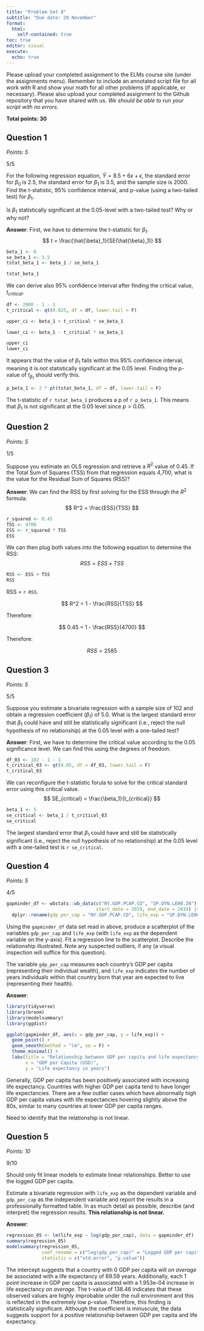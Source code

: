 ```yaml
---
title: "Problem Set 8"
subtitle: "Due date: 20 November"
format: 
  html:
    self-contained: true
toc: true
editor: visual
execute: 
  echo: true
---
```


Please upload your completed assignment to the ELMs course site (under the assignments menu). Remember to include an annotated script file for all work with R and show your math for all other problems (if applicable, or necessary). Please also upload your completed assignment to the Github repository that you have shared with us. *We should be able to run your script with no errors.*

**Total points: 30**

## Question 1

*Points: 5*

::: callout-note
5/5
:::

For the following regression equation, $\hat{Y} = 8.5 + 6x + \epsilon$, the standard error for $\beta_0$ is 2.5, the standard error for $\beta_1$ is 3.5, and the sample size is 2000. Find the t-statistic, 95% confidence interval, and p-value (using a two-tailed test) for $\beta_1$.

Is $\beta_1$ statistically significant at the 0.05-level with a two-tailed test? Why or why not?

**Answer**: First, we have to determine the t-statistic for $\beta_1$. $$
t = \frac{\hat{\beta}_1}{SE(\hat{\beta}_1)}
$$

```r
beta_1 <- 6
se_beta_1 <- 3.5
tstat_beta_1 <- beta_1 / se_beta_1

tstat_beta_1
```

We can derive also 95% confidence interval after finding the critical value, $t_{critical}$.

```r
df <- 2000 - 1 - 1
t_critical <- qt(0.025, df = df, lower.tail = F)

upper_ci <- beta_1 + t_critical * se_beta_1

lower_ci <- beta_1 - t_critical * se_beta_1

upper_ci
lower_ci
```

It appears that the value of $\beta_1$ falls within this 95% confidence interval, meaning it is *not* statistically significant at the 0.05 level. Finding the p-value of $t_{\beta_1}$ should verify this.

```r
p_beta_1 <- 2 * pt(tstat_beta_1, df = df, lower.tail = F)
```

The t-statistic of `r tstat_beta_1` produces a p of `r p_beta_1`. This means that $\beta_1$ is not significant at the 0.05 level since $p > 0.05$.

## Question 2

*Points: 5*

::: callout-note
1/5
:::

Suppose you estimate an OLS regression and retrieve a $R^2$ value of 0.45. If the Total Sum of Squares (TSS) from that regression equals 4,700, what is the value for the Residual Sum of Squares (RSS)?

**Answer**: We can find the RSS by first solving for the ESS through the $R^2$ formula: $$
R^2 = \frac{ESS}{TSS}
$$

```r
r_squared <- 0.45
TSS <- 4700
ESS <- r_squared * TSS
ESS
```

We can then plug both values into the following equation to determine the RSS: $$
{RSS} = {ESS} + {TSS}
$$

```r
RSS <- ESS + TSS
RSS
```

RSS = `r RSS`.

::: callout-note
$$
R^2 = 1 - \frac{RSS}{TSS}
$$

Therefore:

$$
0.45 = 1 - \frac{RSS}{4700}
$$

Therefore:

$$
RSS = 2585
$$
:::

## Question 3

*Points: 5*

::: callout-note
5/5
:::

Suppose you estimate a bivariate regression with a sample size of 102 and obtain a regression coefficient ($\beta_1$) of 5.0. What is the largest standard error that $\beta_1$ could have and still be statistically significant (i.e., reject the null hypothesis of no relationship) at the 0.05 level with a one-tailed test?

**Answer**: First, we have to determine the critical value according to the 0.05 significance level. We can find this using the degrees of freedom.

```r
df_03 <- 102 - 1 - 1
t_critical_03 <- qt(0.05, df = df_03, lower.tail = F)
t_critical_03
```

We can reconfigure the t-statistic forula to solve for the critical standard error using this critical value. $$
SE_{critical} = \frac{\beta_1}{t_{critical}}
$$

```r
beta_1 <- 5
se_critical <- beta_1 / t_critical_03
se_critical
```

The largest standard error that $\beta_1$ could have and still be statistically significant (i.e., reject the null hypothesis of no relationship) at the 0.05 level with a one-tailed test is `r se_critical`.

## Question 4

*Points: 5*

::: callout-note
4/5
:::

```r
gapminder_df <- wbstats::wb_data(c("NY.GDP.PCAP.CD", "SP.DYN.LE00.IN"),
                                 start_date = 2019, end_date = 2019) |> 
  dplyr::rename(gdp_per_cap = "NY.GDP.PCAP.CD", life_exp = "SP.DYN.LE00.IN")
```

Using the `gapminder_df` data set read in above, produce a scatterplot of the variables `gdp_per_cap` and `life_exp` (with `life_exp` as the dependent variable on the y-axis). Fit a regression line to the scatterplot. Describe the relationship illustrated. Note any suspected outliers, if any (a visual inspection will suffice for this question).

::: callout-note
The variable `gdp_per_cap` measures each country's GDP per capita (representing their individual wealth), and `life_exp` indicates the number of years individuals within that country born that year are expected to live (representing their health).
:::

**Answer**:

```r
library(tidyverse)
library(broom)
library(modelsummary)
library(ggdist)

ggplot(gapminder_df, aes(x = gdp_per_cap, y = life_exp)) + 
  geom_point() + 
  geom_smooth(method = "lm", se = F) + 
  theme_minimal() +
  labs(title = "Relationship between GDP per capita and life expectancy",
       x = "GDP per Capita (USD)",
       y = "Life expectancy in years")
```

Generally, GDP per capita has been positively associated with increasing life expectancy. Countries with higher GDP per capita tend to have longer life expectancies. There are a few outlier cases which have abnormally high GDP per capita values with life expectancies hovering slightly above the 80s, similar to many countries at lower GDP per capita ranges.

::: callout-note
Need to identify that the relationship is not linear.
:::

## Question 5

*Points: 10*

::: callout-note
9/10
:::

::: callout-note
Should only fit linear models to estimate linear relationships. Better to use the logged GDP per capita.
:::

Estimate a bivariate regression with `life_exp` as the dependent variable and `gdp_per_cap` as the independent variable and report the results in a professionally formatted table. In as much detail as possible, describe (and interpret) the regression results. **This relationship is not linear.**

**Answer**:

```r
regression_05 <- lm(life_exp ~ log(gdp_per_cap), data = gapminder_df)
summary(regression_05)
modelsummary(regression_05,
             coef_rename = c("log(gdp_per_cap)" = "Logged GDP per capita (USD)"),
             statistic = c("std.error", "p.value"))
```

The intercept suggests that a country with 0 GDP per capita will *on average* be associated with a life expectancy of 69.59 years. Additionally, each 1 point increase in GDP per capita is associated with a 1.953e-04 increase in life expectancy *on average*. The t-value of 138.46 indicates that these observed values are highly improbable under the null environment and this is reflected in the extremely low p-value. Therefore, this finding is statistically significant. Although the coefficient is minuscule, the data suggests support for a positive relationship between GDP per capita and life expectancy.
